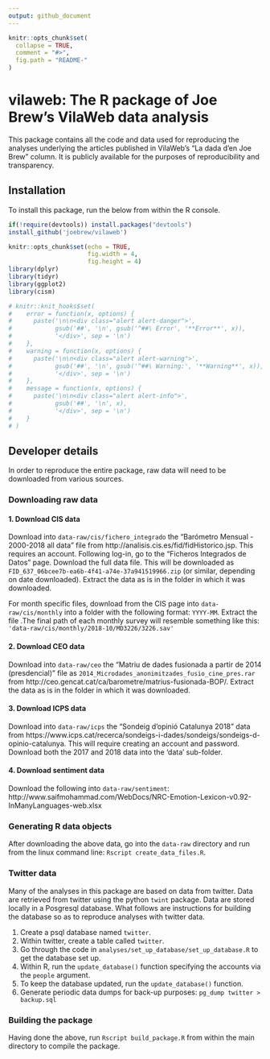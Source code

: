 ```yaml
---
output: github_document
---
```


<!-- README.md is generated from README.Rmd. Please edit that file -->

```r
knitr::opts_chunk$set(
  collapse = TRUE,
  comment = "#>",
  fig.path = "README-"
)
```

# vilaweb: The R package of Joe Brew's VilaWeb data analysis

This package contains all the code and data used for reproducing the analyses underlying the articles published in VilaWeb's "La dada d'en Joe Brew" column. It is publicly available for the purposes of reproducibility and transparency.

## Installation

To install this package, run the below from within the R console.


```r
if(!require(devtools)) install.packages("devtools")
install_github('joebrew/vilaweb')
```


```r
knitr::opts_chunk$set(echo = TRUE,
                      fig.width = 4,
                      fig.height = 4)
library(dplyr)
library(tidyr)
library(ggplot2)
library(cism)

# knitr::knit_hooks$set(
#    error = function(x, options) {
#      paste('\n\n<div class="alert alert-danger">',
#            gsub('##', '\n', gsub('^##\ Error', '**Error**', x)),
#            '</div>', sep = '\n')
#    },
#    warning = function(x, options) {
#      paste('\n\n<div class="alert alert-warning">',
#            gsub('##', '\n', gsub('^##\ Warning:', '**Warning**', x)),
#            '</div>', sep = '\n')
#    },
#    message = function(x, options) {
#      paste('\n\n<div class="alert alert-info">',
#            gsub('##', '\n', x),
#            '</div>', sep = '\n')
#    }
# )
```



## Developer details

In order to reproduce the entire package, raw data will need to be downloaded from various sources.  

### Downloading raw data

#### 1. Download CIS data

Download into `data-raw/cis/fichero_integrado` the "Barómetro Mensual - 2000-2018 all data" file from http://analisis.cis.es/fid/fidHistorico.jsp. This requires an account. Following log-in, go to the "Ficheros Integrados de Datos"  page. Download the full data file. This will be downloaded as `FID_637_06bcee7b-ea6b-4f41-a74e-37a941519966.zip` (or similar, depending on date downloaded). Extract the data as is in the folder in which it was downloaded.

For month specific files, download from the CIS page into `data-raw/cis/monthly` into a folder with the following format: `YYYY-MM`. Extract the file .The final path of each monthly survey will resemble something like this: `'data-raw/cis/monthly/2018-10/MD3226/3226.sav'`

#### 2. Download CEO data

Download into `data-raw/ceo` the "Matriu de dades fusionada a partir de 2014 (presdencial)" file as `2014_Microdades_anonimitzades_fusio_cine_pres.rar` from http://ceo.gencat.cat/ca/barometre/matrius-fusionada-BOP/.  Extract the data as is in the folder in which it was downloaded.

#### 3. Download ICPS data

Download into `data-raw/icps` the "Sondeig d'opinió Catalunya 2018" data from https://www.icps.cat/recerca/sondeigs-i-dades/sondeigs/sondeigs-d-opinio-catalunya. This will require creating an account and password. Download both the 2017 and 2018 data into the 'data' sub-folder.

#### 4. Download sentiment data

Download the following into `data-raw/sentiment`: http://www.saifmohammad.com/WebDocs/NRC-Emotion-Lexicon-v0.92-InManyLanguages-web.xlsx

### Generating R data objects

After downloading the above data, go into the `data-raw` directory and run from the linux command line: `Rscript create_data_files.R`.

### Twitter data

Many of the analyses in this package are based on data from twitter. Data are retrieved from twitter using the python `twint` package. Data are stored locally in a Posgresql database. What follows are instructions for building the database so as to reproduce analyses with twitter data.

1. Create a psql database named `twitter`.  
2. Within twitter, create a table called `twitter`.
3. Go through the code in `analyses/set_up_database/set_up_database.R` to get the database set up. 
4. Within R, run the `update_database()` function specifying the accounts via the `people` argument.
5. To keep the database updated, run the `update_database()` function.
6. Generate periodic data dumps for back-up purposes: `pg_dump twitter > backup.sql`

### Building the package

Having done the above, run `Rscript build_package.R` from within the main directory to compile the package.


